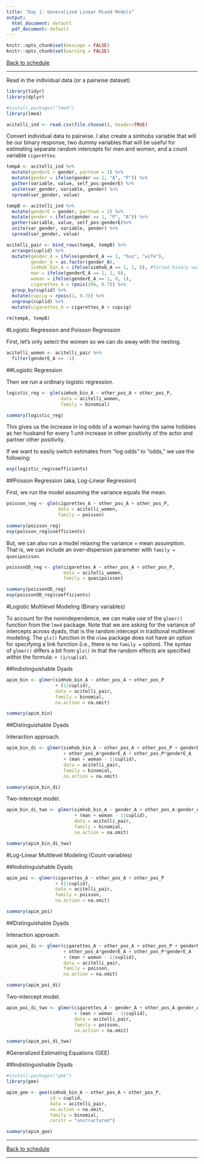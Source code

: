 ```yaml
---
title: "Day 1: Generalized Linear Mixed Models"
output:
  html_document: default
  pdf_document: default
---
```

```r
knitr::opts_chunk$set(message = FALSE)
knitr::opts_chunk$set(warning = FALSE)
```

[Back to schedule](schedule.html)

***  

Read in the individual data (or a pairwise dataset) 

```r
library(tidyr)
library(dplyr)

#install.packages("lme4")
library(lme4)

acitelli_ind <- read.csv(file.choose(), header=TRUE)
```

Convert individual data to pairwise. I also create a simhobs variable that will be our binary response, two dummy variables that will be useful for estimating separate random intercepts for men and women, and a count variable `cigarettes`. 

```r
tempA <- acitelli_ind %>% 
  mutate(genderE = gender, partnum = 1) %>%
  mutate(gender = ifelse(gender == 1, "A", "P")) %>%
  gather(variable, value, self_pos:genderE) %>%
  unite(var_gender, variable, gender) %>%
  spread(var_gender, value)

tempB <- acitelli_ind %>% 
  mutate(genderE = gender, partnum = 2) %>%
  mutate(gender = ifelse(gender == 1, "P", "A")) %>%
  gather(variable, value, self_pos:genderE)%>%
  unite(var_gender, variable, gender) %>%
  spread(var_gender, value)

acitelli_pair <- bind_rows(tempA, tempB) %>%
  arrange(cuplid) %>%
  mutate(gender_A = ifelse(genderE_A == 1, "hus", "wife"), 
         gender_A = as.factor(gender_A),
         simhob_bin_A = ifelse(simhob_A == 1, 1, 0), #forced binary variable
         man = ifelse(genderE_A == 1, 1, 0),
         woman = ifelse(genderE_A == 1, 0, 1),
         cigarettes_A = rpois(296, 0.7)) %>%
  group_by(cuplid) %>%
  mutate(cupcig = rpois(1, 0.7)) %>%
  ungroup(cuplid) %>%
  mutate(cigarettes_A = cigarettes_A + cupcig)
  
rm(tempA, tempB)
```

#Logistic Regression and Poisson Regression

First, let's only select the women so we can do away with the nesting. 

```r
acitelli_women <- acitelli_pair %>%
  filter(genderE_A == -1)
```

##Logistic Regression

Then we run a ordinary logistic regression. 

```r
logistic_reg <- glm(simhob_bin_A ~ other_pos_A + other_pos_P,
                    data = acitelli_women,
                    family = binomial)

summary(logistic_reg)
```

This gives us the increase in log odds of a woman having the same hobbies as her husband for every 1 unit increase in other positivity of the actor and partner other positivity.  

If we want to easily switch estimates from "log odds" to "odds," we use the following:

```r
exp(logistic_reg$coefficients)
```

##Poisson Regression (aka, Log-Linear Regression)

First, we run the model assuming the variance equals the mean. 

```r
poisson_reg <- glm(cigarettes_A ~ other_pos_A + other_pos_P,
                   data = acitelli_women,
                   family = poisson)

summary(poisson_reg)
exp(poisson_reg$coefficients)
```

But, we can also run a model relaxing the variance = mean assumption. That is, we can include an over-dispersion parameter with `family = quasipoisson`. 

```r
poissonOD_reg <- glm(cigarettes_A ~ other_pos_A + other_pos_P,
                     data = acitelli_women,
                     family = quasipoisson)

summary(poissonOD_reg)
exp(poissonOD_reg$coefficients)
```


#Logistic Multilevel Modeling (Binary variables)

To account for the nonindependence, we can make use of the `glmer()` function from the `lme4` package. Note that we are asking for the variance of intercepts across dyads, that is the random intercept in traditonal multilevel modeling. The `gls()` function in the `nlme` package does not have an option for specifying a link function (i.e., there is no `family =` option). The syntax of `glmer()` differs a bit from `gls()` in that the random effects are specified within the formula: `+ (1/cuplid)`.

##Indistinguishable Dyads

```r
apim_bin <- glmer(simhob_bin_A ~ other_pos_A + other_pos_P 
                  + (1|cuplid),
                  data = acitelli_pair,
                  family = binomial,
                  na.action = na.omit)

summary(apim_bin)
```

##Distinguishable Dyads

Interaction approach. 

```r
apim_bin_di <- glmer(simhob_bin_A ~ other_pos_A + other_pos_P + genderE_A 
                     + other_pos_A*genderE_A + other_pos_P*genderE_A 
                     + (man + woman - 1|cuplid),
                     data = acitelli_pair,
                     family = binomial,
                     na.action = na.omit)

summary(apim_bin_di)
```

Two-intercept model.

```r
apim_bin_di_two <- glmer(simhob_bin_A ~ gender_A + other_pos_A:gender_A + other_pos_P:gender_A - 1
                         + (man + woman - 1|cuplid),
                         data = acitelli_pair,
                         family = binomial,
                         na.action = na.omit)

summary(apim_bin_di_two)
```

#Log-Linear Multilevel Modeling (Count variables)

##Indistinguishable Dyads

```r
apim_poi <- glmer(cigarettes_A ~ other_pos_A + other_pos_P 
                  + (1|cuplid),
                  data = acitelli_pair,
                  family = poisson,
                  na.action = na.omit)

summary(apim_poi)
```

##Distinguishable Dyads

Interaction approach. 

```r
apim_poi_di <- glmer(cigarettes_A ~ other_pos_A + other_pos_P + genderE_A 
                     + other_pos_A*genderE_A + other_pos_P*genderE_A 
                     + (man + woman - 1|cuplid),
                     data = acitelli_pair,
                     family = poisson,
                     na.action = na.omit)

summary(apim_poi_di)
```

Two-intercept model.

```r
apim_poi_di_two <- glmer(cigarettes_A ~ gender_A + other_pos_A:gender_A + other_pos_P:gender_A - 1
                         + (man + woman - 1|cuplid),
                         data = acitelli_pair,
                         family = poisson,
                         na.action = na.omit)

summary(apim_poi_di_two)
```

#Generalized Estimating Equations (GEE)

##Indistinguishable Dyads

```r
#install.packages("gee")
library(gee)

apim_gee <- gee(simhob_bin_A ~ other_pos_A + other_pos_P, 
                id = cuplid,
                data = acitelli_pair, 
                na.action = na.omit,
                family = binomial, 
                corstr = "unstructured")

summary(apim_gee)
```

***

[Back to schedule](schedule.html)

*** 


